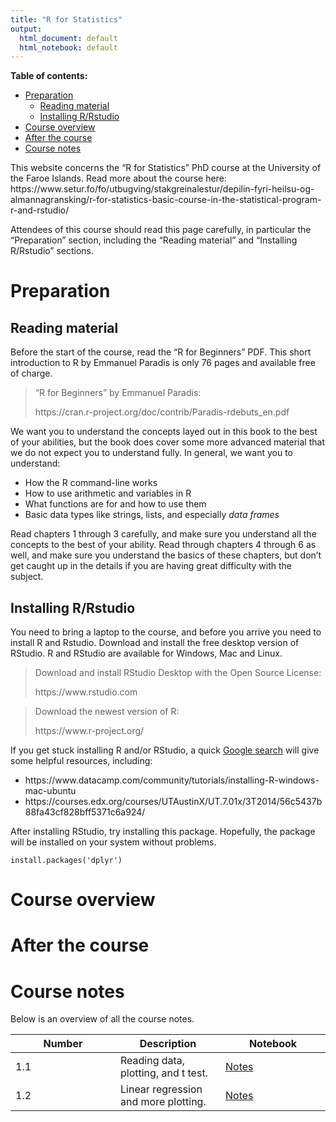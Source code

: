 ```yaml
---
title: "R for Statistics"
output:
  html_document: default
  html_notebook: default
---
```


**Table of contents:**

<!-- toc -->
- [Preparation](#Preparation)
  * [Reading material](#Reading-material)
  * [Installing R/Rstudio](#Installing-RRstudio)
- [Course overview](#Course-overview)
- [After the course](#After-the-course)
- [Course notes](#Course-notes)

<!-- tocstop -->

This website concerns the "R for Statistics" PhD course at the University of the Faroe Islands. Read more about the course here: https://www.setur.fo/fo/utbugving/stakgreinalestur/depilin-fyri-heilsu-og-almannagransking/r-for-statistics-basic-course-in-the-statistical-program-r-and-rstudio/

Attendees of this course should read this page carefully, in particular the "Preparation" section, including the "Reading material" and "Installing R/Rstudio" sections.

# Preparation

## Reading material

Before the start of the course, read the "R for Beginners" PDF. This short introduction to R by Emmanuel Paradis is only 76 pages and available free of charge.

> "R for Beginners" by Emmanuel Paradis:
>
> https://cran.r-project.org/doc/contrib/Paradis-rdebuts_en.pdf

We want you to understand the concepts layed out in this book to the best of your abilities, but the book does cover some more advanced material that we do not expect you to understand fully. In general, we want you to understand:

* How the R command-line works
* How to use arithmetic and variables in R
* What functions are for and how to use them
* Basic data types like strings, lists, and especially *data frames*

Read chapters 1 through 3 carefully, and make sure you understand all the concepts to the best of your ability. Read through chapters 4 through 6 as well, and make sure you understand the basics of these chapters, but don't get caught up in the details if you are having great difficulty with the subject.

## Installing R/Rstudio

You need to bring a laptop to the course, and before you arrive you need to install R and Rstudio. Download and install the free desktop version of RStudio. R and RStudio are available for Windows, Mac and Linux.

> Download and install RStudio Desktop with the Open Source License:
> 
> https://www.rstudio.com


> Download the newest version of R:
>
> https://www.r-project.org/

If you get stuck installing R and/or RStudio, a quick [Google search](http://lmgtfy.com/?q=how+to+install+r+and+rstudio) will give some helpful resources, including:

* https://www.datacamp.com/community/tutorials/installing-R-windows-mac-ubuntu
* https://courses.edx.org/courses/UTAustinX/UT.7.01x/3T2014/56c5437b88fa43cf828bff5371c6a924/


After installing RStudio, try installing this package. Hopefully, the package will be installed on your system without problems.

```
install.packages('dplyr')
```

# Course overview

# After the course

# Course notes

Below is an overview of all the course notes.

Number | Description | Notebook
---|---|---
1.1 | Reading data, plotting, and t test. | [Notes](https://olavurmortensen.github.io/r-for-statistics/notebooks/case_studies/mice_studies/study1.nb.html)
1.2 | Linear regression and more plotting. | [Notes](https://olavurmortensen.github.io/r-for-statistics/notebooks/case_studies/mice_studies/study2.nb.html)
